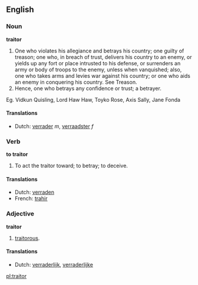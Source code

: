 ==English==
===Noun===
'''traitor'''

#One who violates his allegiance and betrays his country; one guilty of treason; one who, in breach of trust, delivers his country to an enemy, or yields up any fort or place intrusted to his defense, or surrenders an army or body of troops to the enemy, unless when vanquished; also, one who takes arms and levies war against his country; or one who aids an enemy in conquering his country. See Treason.
#Hence, one who betrays any confidence or trust; a betrayer.
Eg. Vidkun Quisling, Lord Haw Haw, Toyko Rose, Axis Sally, Jane Fonda

====Translations====
*Dutch: [[verrader]] ''m'', [[verraadster]] ''f''

===Verb===
'''to traitor'''

#To act the traitor toward; to betray; to deceive.

====Translations====
*Dutch: [[verraden]]
*French: [[trahir]]

===Adjective===
'''traitor'''

# [[traitorous]].

====Translations====
*Dutch: [[verraderlijk]], [[verraderlijke]]

[[pl:traitor]]